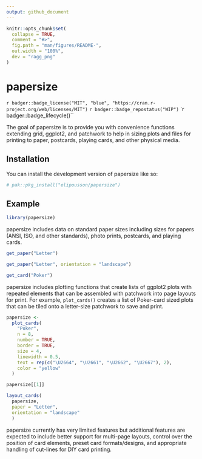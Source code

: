 ```yaml
---
output: github_document
---
```


<!-- README.md is generated from README.Rmd. Please edit that file -->

```r
knitr::opts_chunk$set(
  collapse = TRUE,
  comment = "#>",
  fig.path = "man/figures/README-",
  out.width = "100%",
  dev = "ragg_png"
)
```

# papersize

<!-- badges: start -->
`r badger::badge_license("MIT", "blue", "https://cran.r-project.org/web/licenses/MIT")`
`r badger::badge_repostatus("WIP")`
`r badger::badge_lifecycle()``
<!-- badges: end -->

The goal of papersize is to provide you with convenience functions extending grid, ggplot2, and patchwork to help in sizing plots and files for printing to paper, postcards, playing cards, and other physical media.

## Installation

You can install the development version of papersize like so:

``` r
# pak::pkg_install("elipousson/papersize")
```

## Example

```r
library(papersize)
```

papersize includes data on standard paper sizes including sizes for papers (ANSI, ISO, and other standards), photo prints, postcards, and playing cards.

```r
get_paper("Letter")

get_paper("Letter", orientation = "landscape")

get_card("Poker")
```

papersize includes plotting functions that create lists of ggplot2 plots with repeated elements that can be assembled with patchwork into page layouts for print. For example, `plot_cards()` creates a list of Poker-card sized plots that can be tiled onto a letter-size patchwork to save and print.

```r
papersize <-
  plot_cards(
    "Poker",
    n = 8,
    number = TRUE,
    border = TRUE,
    size = 4,
    linewidth = 0.5,
    text = rep(c("\U2664", "\U2661", "\U2662", "\U2667"), 2),
    color = "yellow"
  )

papersize[[1]]
```

```r
layout_cards(
  papersize,
  paper = "Letter",
  orientation = "landscape"
  )
```

papersize currently has very limited features but additional features are expected to include better support for multi-page layouts, control over the position of card elements, preset card formats/designs, and appropriate handling of cut-lines for DIY card printing.
